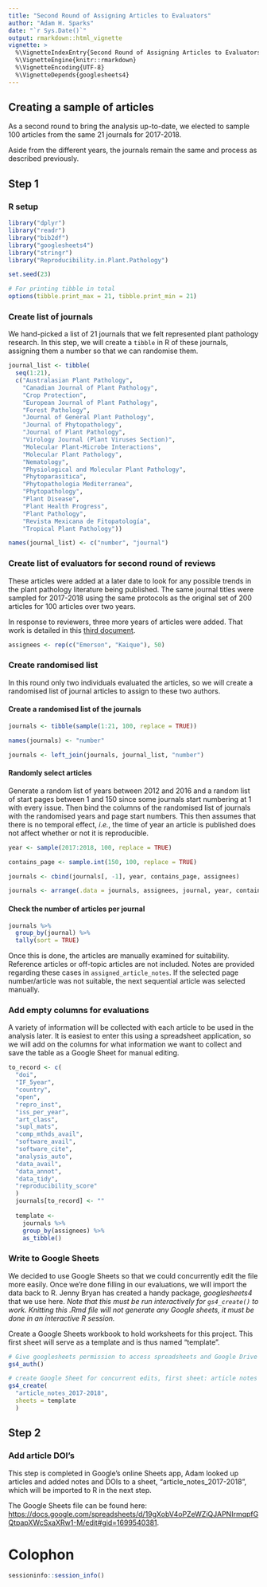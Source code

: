 ```yaml
---
title: "Second Round of Assigning Articles to Evaluators"
author: "Adam H. Sparks"
date: "`r Sys.Date()`"
output: rmarkdown::html_vignette
vignette: >
  %\VignetteIndexEntry{Second Round of Assigning Articles to Evaluators}
  %\VignetteEngine{knitr::rmarkdown}
  %\VignetteEncoding{UTF-8}
  %\VignetteDepends{googlesheets4}
---
```


## Creating a sample of articles

As a second round to bring the analysis up-to-date, we elected to sample 100 articles from the same 21 journals for 2017-2018.

Aside from the different years, the journals remain the same and process as described previously.

## Step 1

### R setup

```r
library("dplyr")
library("readr")
library("bib2df")
library("googlesheets4")
library("stringr")
library("Reproducibility.in.Plant.Pathology")

set.seed(23)

# For printing tibble in total
options(tibble.print_max = 21, tibble.print_min = 21)
```

### Create list of journals

We hand-picked a list of 21 journals that we felt represented plant pathology research.
In this step, we will create a `tibble` in R of these journals, assigning them a number so that we can randomise them.

```r
journal_list <- tibble(
  seq(1:21),
  c("Australasian Plant Pathology",
    "Canadian Journal of Plant Pathology",
    "Crop Protection",
    "European Journal of Plant Pathology",
    "Forest Pathology",
    "Journal of General Plant Pathology",
    "Journal of Phytopathology",
    "Journal of Plant Pathology",
    "Virology Journal (Plant Viruses Section)",
    "Molecular Plant-Microbe Interactions",
    "Molecular Plant Pathology",
    "Nematology",
    "Physiological and Molecular Plant Pathology",
    "Phytoparasitica",
    "Phytopathologia Mediterranea",
    "Phytopathology",
    "Plant Disease",
    "Plant Health Progress",
    "Plant Pathology",
    "Revista Mexicana de Fitopatología",
    "Tropical Plant Pathology"))

names(journal_list) <- c("number", "journal")
```

### Create list of evaluators for second round of reviews

These articles were added at a later date to look for any possible trends in the plant pathology literature being published.
The same journal titles were sampled for 2017-2018 using the same protocols as the original set of 200 articles for 100 articles over two years.

In response to reviewers, three more years of articles were added.
That work is detailed in this [third document](https://openplantpathology.github.io/Reproducibility_in_Plant_Pathology/articles/b3_assigning_articles).

```r
assignees <- rep(c("Emerson", "Kaique"), 50)
```

### Create randomised list

In this round only two individuals evaluated the articles, so we will create a randomised list of journal articles to assign to these two authors.

#### Create a randomised list of the journals

```r
journals <- tibble(sample(1:21, 100, replace = TRUE))

names(journals) <- "number"

journals <- left_join(journals, journal_list, "number")
```

#### Randomly select articles

Generate a random list of years between 2012 and 2016 and a random list of start pages between 1 and 150 since some journals start numbering at 1 with every issue.
Then bind the columns of the randomised list of journals with the randomised years and page start numbers.
This then assumes that there is no temporal effect, _i.e._, the time of year an article is published does not
affect whether or not it is reproducible.

```r
year <- sample(2017:2018, 100, replace = TRUE)

contains_page <- sample.int(150, 100, replace = TRUE)

journals <- cbind(journals[, -1], year, contains_page, assignees)

journals <- arrange(.data = journals, assignees, journal, year, contains_page)
```

#### Check the number of articles per journal

```r
journals %>%
  group_by(journal) %>%
  tally(sort = TRUE)
```

Once this is done, the articles are manually examined for suitability.
Reference articles or off-topic articles are not included.
Notes are provided regarding these cases in `assigned_article_notes`.
If the selected page number/article was not suitable, the next sequential article was selected manually.

### Add empty columns for evaluations

A variety of information will be collected with each article to be used in the analysis later.
It is easiest to enter this using a spreadsheet application, so we will add on the columns for what information we want to collect and save the table as a Google Sheet for manual editing.

```r
to_record <- c(
  "doi",
  "IF_5year",
  "country",
  "open",
  "repro_inst",
  "iss_per_year",
  "art_class",
  "supl_mats",
  "comp_mthds_avail",
  "software_avail",
  "software_cite",
  "analysis_auto",
  "data_avail",
  "data_annot",
  "data_tidy",
  "reproducibility_score"
  )
  journals[to_record] <- ""
  
  template <- 
    journals %>%
    group_by(assignees) %>%
    as_tibble()
```

### Write to Google Sheets

We decided to use Google Sheets so that we could concurrently edit the file more easily.
Once we're done filling in our evaluations, we will import the data back to R.
Jenny Bryan has created a handy package, _googlesheets4_ that we use here.
_Note that this must be run interactively for `gs4_create()` to work.
Knitting this .Rmd file will not generate any Google sheets, it must be done in an interactive R session._

Create a Google Sheets workbook to hold worksheets for this project.
This first sheet will serve as a template and is thus named "template".

```r
# Give googlesheets permission to access spreadsheets and Google Drive
gs4_auth()

# create Google Sheet for concurrent edits, first sheet: article notes template
gs4_create(
  "article_notes_2017-2018",
  sheets = template
  )
```

## Step 2

### Add article DOI's

This step is completed in Google's online Sheets app, Adam looked up articles and added notes and DOIs to a sheet, "article_notes_2017-2018", which will be imported to R in the next step.

The Google Sheets file can be found here:
<https://docs.google.com/spreadsheets/d/19gXobV4oPZeWZiQJAPNIrmqpfGQtpapXWcSxaXRw1-M/edit#gid=1699540381>.

# Colophon

```r
sessioninfo::session_info()
```
